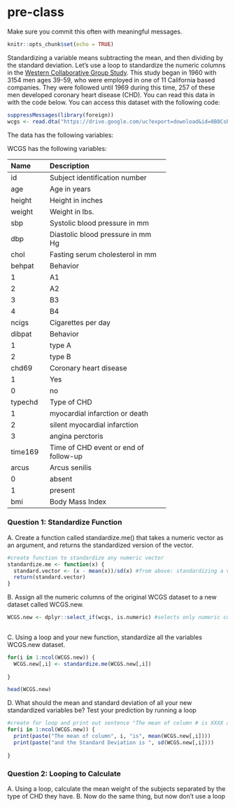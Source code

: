 # pre-class


Make sure you commit this often with meaningful messages. 



```r
knitr::opts_chunk$set(echo = TRUE)
```








Standardizing a variable means subtracting the mean, and then dividing by the standard deviation. Let’s use a loop to standardize the numeric columns in the [Western Collaborative Group Study](https://clinicaltrials.gov/ct2/show/NCT00005174). This study began in 1960 with 3154 men ages 39-59, who were employed in one of 11 California based companies. They were followed until 1969 during this time, 257 of these men developed coronary heart disease (CHD). You can read this data in with the code below. You can access this dataset with the following code:

```R

suppressMessages(library(foreign))
wcgs <- read.dta("https://drive.google.com/uc?export=download&id=0B8CsRLdwqzbzYWxfN3ExQllBQkU")
```

The data has the following variables:



WCGS has the following variables:

-----------------------------------------------------------
Name    Description
------- -------------------------------------------
id      Subject identification number

age     Age in years

height  Height in inches

weight  Weight in lbs.

sbp     Systolic blood pressure in mm 

dbp     Diastolic blood pressure in mm Hg

chol    Fasting serum cholesterol in mm 

behpat  Behavior

  1       A1

  2       A2

  3       B3

  4       B4

ncigs   Cigarettes per day

dibpat  Behavior

1       type A

2       type B

chd69   Coronary heart disease

1       Yes

0       no

typechd Type of CHD

1       myocardial infarction or death

2       silent myocardial infarction

3       angina perctoris

time169 Time of CHD event or end of follow-up

arcus   Arcus senilis

0       absent

1       present

bmi     Body Mass Index
-----------------------------------------------------------




### Question 1: Standardize Function

A. Create a function called standardize.me() that takes a numeric vector as an argument, and returns the standardized version of the vector. 
```r
#create function to standardize any numeric vector
standardize.me <- function(x) {
  standard.vector <- (x - mean(x))/sd(x) #from above: standardizing a variable = (-) mean then (/) by the st dev
  return(standard.vector)
}


```

B. Assign all the numeric columns of the original WCGS dataset to a new dataset called WCGS.new.
```r
WCGS.new <- dplyr::select_if(wcgs, is.numeric) #selects only numeric columns in dataset wcgs
  
```

C. Using a loop and your new function, standardize all the variables WCGS.new dataset.
```r
for(i in 1:ncol(WCGS.new)) {
  WCGS.new[,i] <- standardize.me(WCGS.new[,i])
  
}

head(WCGS.new)
```

D. What should the mean and standard deviation of all your new standardized variables be? Test your prediction by running a loop
```r
#create for loop and print out sentence "The mean of column # is XXXX and the St. Dev. is XXXXX"
for(i in 1:ncol(WCGS.new)) { 
  print(paste("The mean of column", i, "is", mean(WCGS.new[,i]))) 
  print(paste("and the Standard Deviation is ", sd(WCGS.new[,i])))
  
}
```


### Question 2: Looping to Calculate

A. Using a loop, calculate the mean weight of the subjects separated by the type of CHD they have.
B. Now do the same thing, but now don’t use a loop

